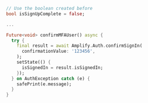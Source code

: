 ```dart
// Use the boolean created before
bool isSignUpComplete = false;

...

Future<void> confirmMFAUser() async {
  try {
    final result = await Amplify.Auth.confirmSignIn(
      confirmationValue: '123456',
    );
    setState(() {
      isSignedIn = result.isSignedIn;
    });
  } on AuthException catch (e) {
    safePrint(e.message);
  }
}
```
